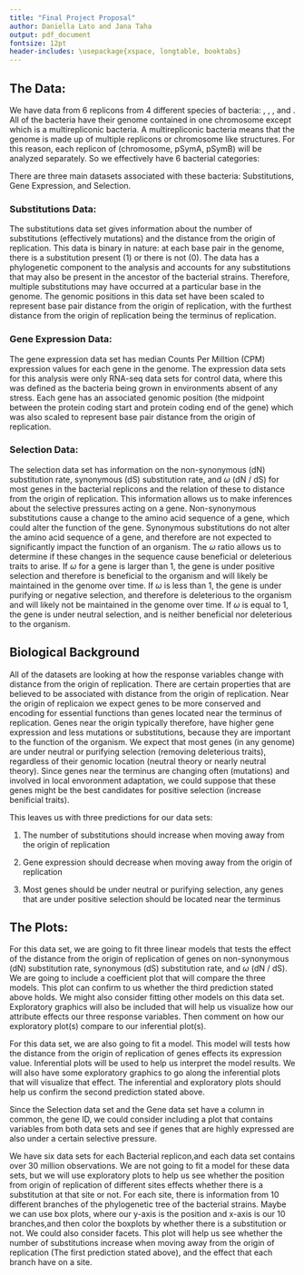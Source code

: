 ```yaml
---
title: "Final Project Proposal"
author: Daniella Lato and Jana Taha
output: pdf_document
fontsize: 12pt
header-includes: \usepackage{xspace, longtable, booktabs}
---
```




\newcommand{\smel}{\textit{S.\,meliloti}\xspace}
\newcommand{\bass}{\textit{B.\,subtilis}\xspace}
\newcommand{\ecol}{\textit{E.\,coli}\xspace}
\newcommand{\strep}{\textit{Streptomyces}\xspace}



## The Data:

We have data from 6 replicons from 4 different species of bacteria: \ecol, \bass, \strep, and \smel.
All of the bacteria have their genome contained in one chromosome except \smel 
which is a multirepliconic bacteria. A multirepliconic bacteria means that the genome is made up of multiple replicons or chromosome like structures. For this reason, each replicon of \smel 
(chromosome, pSymA, pSymB) will be analyzed separately. So we effectively have 6 bacterial categories:

\begin{table}[h]
		\begin{center}
			\begin{tabular}{ll}
				\toprule
				Bacteria & Replicon Name \\
				\midrule
				\ecol & Chromosome \\
				\bass & Chromosome \\
				\strep & Chromosome \\
				\smel & Chromosome \\
				\smel & pSymA \\
				\smel & pSymB \\
				\bottomrule
			\end{tabular}
					\end{center}
	\end{table}


There are three main datasets associated with these bacteria: Substitutions, Gene Expression, and Selection.

### Substitutions Data:

The substitutions data set gives information about the number of substitutions (effectively mutations) and the distance from the origin of replication.
This data is binary in nature: at each base pair in the genome, there is a substitution present (1) or there is not (0).
The data has a phylogenetic component to the analysis and accounts for any substitutions that may also be present in the ancestor of the bacterial strains.
Therefore, multiple substitutions may have occurred at a particular base in the genome.
The genomic positions in this data set have been scaled to represent base pair distance from the origin of replication, with the furthest distance from the origin of replication being the terminus of replication.

### Gene Expression Data:

The gene expression data set has median Counts Per Milltion (CPM) expression values for each gene in the genome.
The expression data sets for this analysis were only RNA-seq data sets for control data, where this was defined as the bacteria being grown in environments absent of any stress.
Each gene has an associated genomic position (the midpoint between the protein coding start and protein coding end of the gene) which was also scaled to represent base pair distance from the origin of replication.

### Selection Data:

The selection data set has information on the non-synonymous (dN) substitution rate, synonymous (dS) substitution rate, and $\omega$ (dN / dS) for most genes in the bacterial replicons and the relation of these to distance from the origin of replication.
This information allows us to make inferences about the selective pressures acting on a gene.
Non-synonymous substitutions cause a change to the amino acid sequence of a gene, which could alter the function of the gene.
Synonymous substitutions do not alter the amino acid sequence of a gene, and therefore are not expected to significantly impact the function of an organism.
The $\omega$ ratio allows us to determine if these changes in the sequence cause beneficial or deleterious traits to arise.
If $\omega$ for a gene is larger than 1, the gene is under positive selection and therefore is beneficial to the organism and will likely be maintained in the genome over time.
If $\omega$ is less than 1, the gene is under purifying or negative selection, and therefore is deleterious to the organism and will likely not be maintained in the genome over time.
If $\omega$ is equal to 1, the gene is under neutral selection, and is neither beneficial nor deleterious to the organism.


## Biological Background

All of the datasets are looking at how the response variables change with distance from the origin of replication.
There are certain properties that are believed to be associated with distance from the origin of replication.
Near the origin of replicaion we expect genes to be more conserved and encoding for essential functions than genes located near the terminus of replication.
Genes near the origin typically therefore, have higher gene expression and less mutations or substitutions, because they are important to the function of the organism.
We expect that most genes (in any genome) are under neutral or purifying selection (removing deleterious traits), regardless of their genomic location (neutral theory or nearly neutral theory).
Since genes near the terminus are changing often (mutations) and involved in local envoronment adaptation, we could suppose that these genes might be the best candidates for positive selection (increase benificial traits).

This leaves us with three predictions for our data sets:

1. The number of substitutions should increase when moving away from the origin of replication

2. Gene expression should decrease when moving away from the origin of replication

3. Most genes should be under neutral or purifying selection, any genes that are under positive selection should be located near the terminus

## The Plots:

\textbf{Selection Data:}
For this data set, we are going to fit three linear models that tests the effect of the distance from the origin of replication of genes on non-synonymous (dN) substitution rate, synonymous (dS) substitution rate, and $\omega$ (dN / dS). We are going to include a coefficient plot that will compare the three models. This plot can confirm to us whether the third prediction stated above holds. We might also consider fitting other models on this data set. Exploratory graphics will also be included that will help us visualize how our attribute effects our three response variables. Then comment on how our exploratory plot(s) compare to our inferential plot(s).

\textbf{Gene Expression:}
For this data set, we are also going to fit a model. This model will tests how the distance from the origin of replication of genes effects its expression value. Inferential plots will be used to help us interpret the model results. We will also have some exploratory graphics to go along the inferential plots that will visualize that effect. The inferential and exploratory plots should help us confirm the second prediction stated above.


Since the Selection data set and the Gene data set have a column in common, the gene ID, we could consider including a plot that contains variables from both data sets and see if genes that are highly expressed are also under a certain selective pressure.


\textbf{Substitution Data Sets (Might not include in the final project):}
We have six data sets for each Bacterial replicon,and each data set contains over 30 million observations.
We are not going to fit a model for these data sets, but we will use exploratory plots to help us see whether the position from origin of replication of different sites effects whether there is a substitution at that site or not. For each site, there is information from 10 different branches of the phylogenetic tree of the bacterial strains.
Maybe we can use box plots, where our y-axis is the position and x-axis is our 10 branches,and then color the boxplots by whether there is a substitution or not. We could also consider facets. This plot will help us see whether the number of substitutions increase when moving away from the origin of replication (The first prediction stated above), and the effect that each branch have on a site.